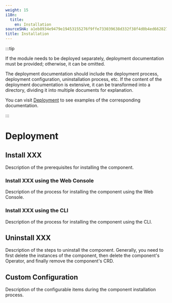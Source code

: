```yaml
---
weight: 15
i18n:
  title:
    en: Installation
sourceSHA: a1eb8934e9479e19453155276f9ffe733039638d332f38f4d0b4ed662827991d
title: Installation
---
```


:::tip

If the module needs to be deployed separately, deployment documentation must be provided; otherwise, it can be omitted.

The deployment documentation should include the deployment process, deployment configuration, uninstallation process, etc. If the content of the deployment documentation is extensive, it can be transformed into a directory, dividing it into multiple documents for explanation.

You can visit [Deployment](https://product-doc-guide.alauda.cn/template/installation/example.html) to see examples of the corresponding documentation.

:::

# Deployment

## Install XXX

Description of the prerequisites for installing the component.

### Install XXX using the Web Console

Description of the process for installing the component using the Web Console.

### Install XXX using the CLI

Description of the process for installing the component using the CLI.

## Uninstall XXX

Description of the steps to uninstall the component. Generally, you need to first delete the instances of the component, then delete the component's Operator, and finally remove the component's CRD.

## Custom Configuration

Description of the configurable items during the component installation process.
